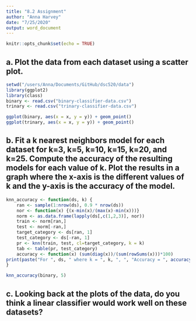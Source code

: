 ```yaml
---
title: "8.2 Assignment"
author: "Anna Harvey"
date: "7/25/2020"
output: word_document
---
```


```r
knitr::opts_chunk$set(echo = TRUE)
```

## a. Plot the data from each dataset using a scatter plot.
```r
setwd("/users/Anna/Documents/GitHub/dsc520/data")
library(ggplot2)
library(class)
binary <- read.csv("binary-classifier-data.csv")
trinary <- read.csv("trinary-classifier-data.csv")
```
```r
ggplot(binary, aes(x = x, y = y)) + geom_point()
ggplot(trinary, aes(x = x, y = y)) + geom_point()
```

## b. Fit a k nearest neighbors model for each dataset for k=3, k=5, k=10, k=15, k=20, and k=25. Compute the accuracy of the resulting models for each value of k. Plot the results in a graph where the x-axis is the different values of k and the y-axis is the accuracy of the model.

```r
knn_accuracy <- function(ds, k) {
    ran <- sample(1:nrow(ds), 0.9 * nrow(ds))
    nor <- function(x) {(x-min(x)/(max(x)-min(x)))}
    norm <- as.data.frame(lapply(ds[,c(1,2,3)], nor))
    train <- norm[ran,]
    test <- norm[-ran,]
    target_category <- ds[ran, 1]
    test_category <- ds[-ran, 1]
    pr <- knn(train, test, cl=target_category, k = k)
    tab <- table(pr, test_category)
    accuracy <- function(x) (sum(diag(x))/(sum(rowSums(x)))*100)
print(paste("For ", ds, " where k = ", k, ", ", "Accuracy = ", accuracy(tab), "%"))
}

knn_accuracy(binary, 5)
```

## c. Looking back at the plots of the data, do you think a linear classifier would work well on these datasets?
